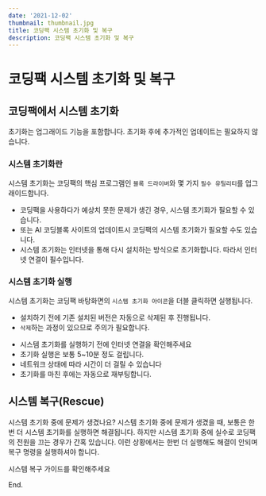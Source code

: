 ```yaml
---
date: '2021-12-02'
thumbnail: thumbnail.jpg
title: 코딩팩 시스템 초기화 및 복구
description: 코딩팩 시스템 초기화 및 복구
---
```


# 코딩팩 시스템 초기화 및 복구

## 코딩팩에서 시스템 초기화

<MdxTextBox>
<Box sx={{color:'secondary.main', fontWeight:600, mb:1}}>
    초기화는 업그래이드 기능을 포함합니다.
</Box>
초기화 후에 추가적인 업데이트는 필요하지 않습니다.
</MdxTextBox>

### 시스템 초기화란

시스템 초기화는 코딩팩의 핵심 프로그램인 `블록 드라이버`와 몇 가지 `필수 유틸리티`를 업그래이드합니다.

<MdxTextBox>
<ul>
<li>코딩팩을 사용하다가 예상치 못한 문제가 생긴 경우, 시스템 초기화가 필요할 수 있습니다.</li>
<li>또는 AI 코딩블록 사이트의 업데이트시 코딩팩의 시스템 초기화가 필요할 수도 있습니다.</li>
<li>시스템 초기화는 인터넷을 통해 다시 설치하는 방식으로 초기화합니다. 따라서 인터넷 연결이 필수입니다.</li>
</ul>
</MdxTextBox>


<CodingpackSetupStepLinks currentStep={5} next={false} sx={{my:10}}/>


### 시스템 초기화 실행

시스템 초기화는 코딩팩 바탕화면의 `시스템 초기화 아이콘`을 더블 클릭하면 실행됩니다.

- 설치하기 전에 기존 설치된 버전은 자동으로 삭제된 후 진행됩니다.
- `삭제`하는 과정이 있으므로 주의가 필요합니다. 

<MdxImageView src="/images/codingpack/reset1.png" caption="바탕화면의 시스템 초기화 더블 클릭"/>

- 시스템 초기화를 실행하기 전에 인터넷 연결을 확인해주세요
- 초기화 실행은 보통 5~10분 정도 걸립니다.
- 네트워크 상태에 따라 시간이 더 걸릴 수 있습니다
- 초기화를 마친 후에는 자동으로 재부팅합니다.

## 시스템 복구(Rescue)

<MdxTextBox>
    <Box sx={{color:'secondary.main', fontWeight:600, mb:1}}>
        시스템 초기화 중에 문제가 생겼나요?
    </Box>
    <Box>
    시스템 초기화 중에 문제가 생겼을 때, 보통은 한번 더 시스템 초기화를 실행하면 해결됩니다.
    하지만 시스템 초기화 중에 실수로 코딩팩의 전원을 끄는 경우가 간혹 있습니다. 
    이런 상황에서는 한번 더 실행해도 해결이 안되며 복구 명령을 실행하셔야 합니다. 
    </Box>
</MdxTextBox>

<PostLink postId="codingpack-how-to-system-rescue" type="_page">시스템 복구 가이드</PostLink>를 확인해주세요

<CodingpackSetupStepLinks currentStep={5} next={true} sx={{my:10}}/>

End.